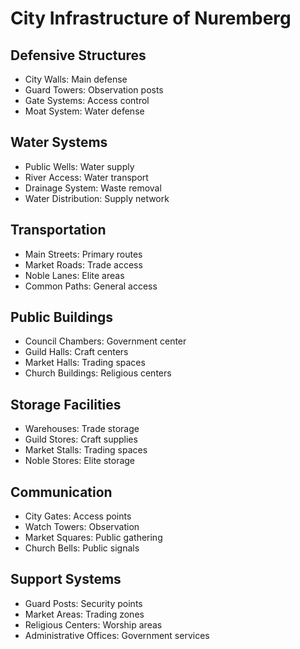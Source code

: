 = City Infrastructure of Nuremberg =

== Defensive Structures ==
* City Walls: Main defense
* Guard Towers: Observation posts
* Gate Systems: Access control
* Moat System: Water defense

== Water Systems ==
* Public Wells: Water supply
* River Access: Water transport
* Drainage System: Waste removal
* Water Distribution: Supply network

== Transportation ==
* Main Streets: Primary routes
* Market Roads: Trade access
* Noble Lanes: Elite areas
* Common Paths: General access

== Public Buildings ==
* Council Chambers: Government center
* Guild Halls: Craft centers
* Market Halls: Trading spaces
* Church Buildings: Religious centers

== Storage Facilities ==
* Warehouses: Trade storage
* Guild Stores: Craft supplies
* Market Stalls: Trading spaces
* Noble Stores: Elite storage

== Communication ==
* City Gates: Access points
* Watch Towers: Observation
* Market Squares: Public gathering
* Church Bells: Public signals

== Support Systems ==
* Guard Posts: Security points
* Market Areas: Trading zones
* Religious Centers: Worship areas
* Administrative Offices: Government services 